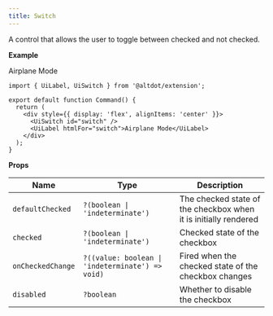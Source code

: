 ```yaml
---
title: Switch
---
```



A control that allows the user to toggle between checked and not checked.

**Example**

<div className="example-wrapper">
  <div className="component">
    <div style={{ display: 'inline-flex', alignItems: 'center' }}>
      <UiSwitch id="switch" style={{ padding: 0 }} />
      <UiLabel htmlFor="switch" className="ml-2">Airplane Mode</UiLabel>
    </div>
  </div>

```tsx
import { UiLabel, UiSwitch } from '@altdot/extension';

export default function Command() {
  return (
    <div style={{ display: 'flex', alignItems: 'center' }}>
      <UiSwitch id="switch" />
      <UiLabel htmlFor="switch">Airplane Mode</UiLabel>
    </div>
  );
}
```
</div>

**Props**

| Name | Type | Description |
| ----------- | ----------- | ----------- |
| `defaultChecked` | `?(boolean \| 'indeterminate')` | The checked state of the checkbox when it is initially rendered |
| `checked` | `?(boolean \| 'indeterminate')` | Checked state of the checkbox |
| `onCheckedChange` | `?((value: boolean \| 'indeterminate') => void)` | Fired when the checked state of the checkbox changes |
| `disabled` | `?boolean` | Whether to disable the checkbox |

